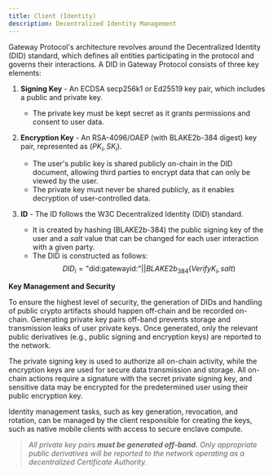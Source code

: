 ```yaml
---
title: Client (Identity)
description: Decentralized Identity Management
---
```


Gateway Protocol's architecture revolves around the Decentralized Identity (DID) standard, which defines all entities participating in the protocol and governs their interactions. A DID in Gateway Protocol consists of three key elements:

1. **Signing Key** - An ECDSA secp256k1 or Ed25519 key pair, which includes a public and private key.

   - The private key must be kept secret as it grants permissions and consent to user data.

2. **Encryption Key** - An RSA-4096/OAEP (with BLAKE2b-384 digest) key pair, represented as $(PK_i, SK_i)$.

   - The user's public key is shared publicly on-chain in the DID document, allowing third parties to encrypt data that can only be viewed by the user.
   - The private key must never be shared publicly, as it enables decryption of user-controlled data.

3. **ID** - The ID follows the W3C Decentralized Identity (DID) standard.
   - It is created by hashing (BLAKE2b-384) the public signing key of the user and a $salt$ value that can be changed for each user interaction with a given party.
   - The DID is constructed as follows:
     $$DID_i = \text{"did:gatewayid:"} || BLAKE2b_{384}(VerifyK_i,salt)$$

**Key Management and Security**

To ensure the highest level of security, the generation of DIDs and handling of public crypto artifacts should happen off-chain and be recorded on-chain. Generating private key pairs off-band prevents storage and transmission leaks of user private keys. Once generated, only the relevant public derivatives (e.g., public signing and encryption keys) are reported to the network.

The private signing key is used to authorize all on-chain activity, while the encryption keys are used for secure data transmission and storage. All on-chain actions require a signature with the secret private signing key, and sensitive data may be encrypted for the predetermined user using their public encryption key.

Identity management tasks, such as key generation, revocation, and rotation, can be managed by the client responsible for creating the keys, such as native mobile clients with access to secure enclave compute.

> _All private key pairs **must be generated off-band.** Only appropriate public derivatives will be reported to the network operating as a decentralized Certificate Authority._
